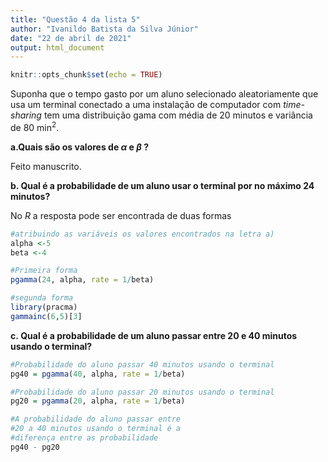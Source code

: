 ---
title: "Questão 4 da lista 5"
author: "Ivanildo Batista da Silva Júnior"
date: "22 de abril de 2021"
output: html_document
---

```{r setup, include=FALSE}
knitr::opts_chunk$set(echo = TRUE)
```

Suponha que o tempo gasto por um aluno selecionado aleatoriamente que usa um terminal conectado a uma instalação de computador com *time-sharing* tem uma distribuição gama com média de 20 minutos e variância de 80 $\textrm{min}^2$.


**a.Quais são os valores de $\alpha$ e $\beta$ ?**

Feito manuscrito.
    
**b. Qual é a probabilidade de um aluno usar o terminal por no máximo 24 minutos?**

No *R* a resposta pode ser encontrada de duas formas
```{r}
#atribuindo as variáveis os valores encontrados na letra a)
alpha <-5
beta <-4

#Primeira forma
pgamma(24, alpha, rate = 1/beta)

#segunda forma
library(pracma)
gammainc(6,5)[3]
```

**c. Qual é a probabilidade de um aluno passar entre 20 e 40 minutos usando o terminal?**

```{r}
#Probabilidade do aluno passar 40 minutos usando o terminal
pg40 = pgamma(40, alpha, rate = 1/beta)

#Probabilidade do aluno passar 20 minutos usando o terminal
pg20 = pgamma(20, alpha, rate = 1/beta)

#A probabilidade do aluno passar entre 
#20 a 40 minutos usando o terminal é a 
#diferença entre as probabilidade
pg40 - pg20
```